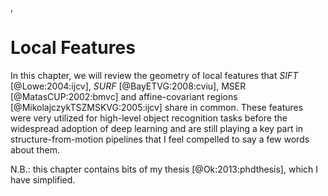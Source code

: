 \renewcommand{\eqdef}{\overset{\textrm{def}}{=}}
\newcommand{\M}{\mathcal{M}}
\newcommand{\R}{\mathcal{R}}
\newcommand{\X}{\mathcal{X}}
\newcommand{\Y}{\mathcal{Y}}
\newcommand{\Shape}{\mathcal{S}},
\newcommand{\x}{\mathbf{x}}
\newcommand{\y}{\mathbf{y}}
\newcommand{\z}{\mathbf{z}}
\newcommand{\w}{\mathbf{w}}
\newcommand{\be}{\mathbf{e}}
\newcommand{\bo}{\mathbf{o}}
\newcommand{\bp}{\mathbf{p}}
\newcommand{\bq}{\mathbf{q}}
\newcommand{\bE}{\mathbf{E}}
\newcommand{\bL}{\mathbf{L}}
\newcommand{\bM}{\mathbf{M}}
\newcommand{\bQ}{\mathbf{Q}}
\newcommand{\bR}{\mathbf{R}}
\newcommand{\bSigma}{\mathbf{\Sigma}}
\newcommand{\bT}{\mathbf{T}}


# Local Features

In this chapter, we will review the geometry of local features that *SIFT*
[@Lowe:2004:ijcv], *SURF* [@BayETVG:2008:cviu], MSER [@MatasCUP:2002:bmvc] and
affine-covariant regions [@MikolajczykTSZMSKVG:2005:ijcv] share in common. These
features were very utilized for high-level object recognition tasks before the
widespread adoption of deep learning and are still playing a key part in
structure-from-motion pipelines that I feel compelled to say a few words about
them.

N.B.: this chapter contains bits of my thesis [@Ok:2013:phdthesis], which I have
simplified.
